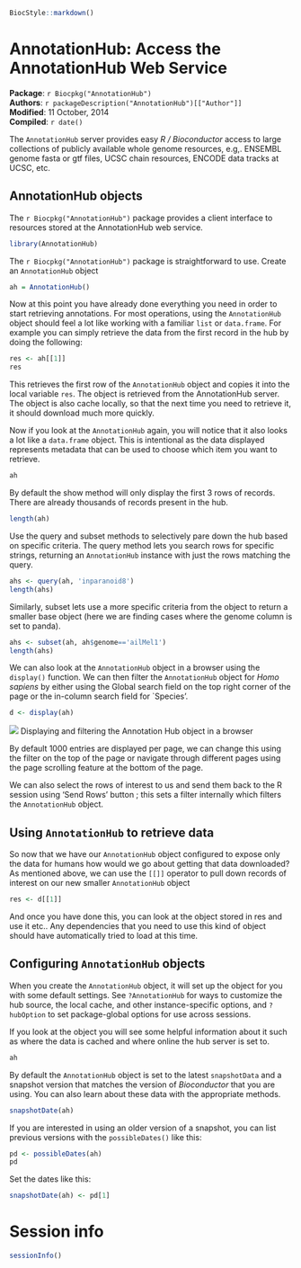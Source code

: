 <!--
% \VignetteIndexEntry{AnnotationHub: Access the AnnotationHub Web Service}
% \VignetteDepends{AnnotationHub}
% \VignetteEngine{knitr::knitr}
-->

```r
BiocStyle::markdown()
```

# AnnotationHub: Access the AnnotationHub Web Service

**Package**: `r Biocpkg("AnnotationHub")`<br />
**Authors**: `r packageDescription("AnnotationHub")[["Author"]] `<br />
**Modified**: 11 October, 2014<br />
**Compiled**: `r date()`

The `AnnotationHub` server provides easy _R / Bioconductor_ access to
large collections of publicly available whole genome resources,
e.g,. ENSEMBL genome fasta or gtf files, UCSC chain resources, ENCODE
data tracks at UCSC, etc.

## AnnotationHub objects

The `r Biocpkg("AnnotationHub")` package provides a client interface
to resources stored at the AnnotationHub web service.

```r
library(AnnotationHub)
```

The `r Biocpkg("AnnotationHub")` package is straightforward to use.
Create an `AnnotationHub` object

```r
ah = AnnotationHub()
```

Now at this point you have already done everything you need in order
to start retrieving annotations.  For most operations, using the
`AnnotationHub` object should feel a lot like working with a familiar
`list` or `data.frame`. For example you can simply retrieve the data
from the first record in the hub by doing the following:

```r
res <- ah[[1]]
res
```

This retrieves the first row of the `AnnotationHub` object and copies
it into the local variable `res`.  The object is retrieved from the
AnnotationHub server. The object is also cache locally, so that the
next time you need to retrieve it, it should download much more
quickly.

Now if you look at the `AnnotationHub` again, you will notice that it
also looks a lot like a `data.frame` object.  This is intentional as
the data displayed represents metadata that can be used to choose
which item you want to retrieve.

```r
ah
```

By default the show method will only display the first 3 rows of
records.  There are already thousands of records present in the hub.

```r
length(ah)
```

Use the query and subset methods to selectively pare down the hub
based on specific criteria. The query method lets you search rows for
specific strings, returning an `AnnotationHub` instance with just the
rows matching the query.

```r
ahs <- query(ah, 'inparanoid8')
length(ahs)
```

Similarly, subset lets use a more specific criteria from the object to
return a smaller base object (here we are finding cases where the
genome column is set to panda).

```r
ahs <- subset(ah, ah$genome=='ailMel1')
length(ahs)
```

We can also look at the `AnnotationHub` object in a browser using the
`display()` function. We can then filter the `AnnotationHub` object
for _Homo sapiens_ by either using the Global search field on the top
right corner of the page or the in-column search field for `Species'.

```r
d <- display(ah)
```

![](display.png)
Displaying and filtering the Annotation Hub object in a browser

By default 1000 entries are displayed per page, we can change this using
the filter on the top of the page or navigate through different pages
using the page scrolling feature at the bottom of the page.

We can also select the rows of interest to us and send them back to
the R session using 'Send Rows' button ; this sets a filter internally
which filters the `AnnotationHub` object.

## Using `AnnotationHub` to retrieve data

So now that we have our `AnnotationHub` object configured to expose
only the data for humans how would we go about getting that data
downloaded?  As mentioned above, we can use the `[[]]` operator to
pull down records of interest on our new smaller `AnnotationHub`
object

```r
res <- d[[1]]
```

And once you have done this, you can look at the object stored in res
and use it etc..  Any dependencies that you need to use this kind of
object should have automatically tried to load at this time.

## Configuring `AnnotationHub` objects

When you create the `AnnotationHub` object, it will set up the object
for you with some default settings.  See `?AnnotationHub` for ways to
customize the hub source, the local cache, and other instance-specific
options, and `?hubOption` to set package-global options for use across
sessions. 

If you look at the object you will see some helpful information about
it such as where the data is cached and where online the hub server is
set to.

```r
ah
```

By default the `AnnotationHub` object is set to the latest
`snapshotData` and a snapshot version that matches the version of
_Bioconductor_ that you are using. You can also learn about these data
with the appropriate methods.

```r
snapshotDate(ah)
```

If you are interested in using an older version of a snapshot, you can
list previous versions with the `possibleDates()` like this:

```r
pd <- possibleDates(ah)
pd
```

Set the dates like this:

```r
snapshotDate(ah) <- pd[1]
```

# Session info

```r
sessionInfo()
```
